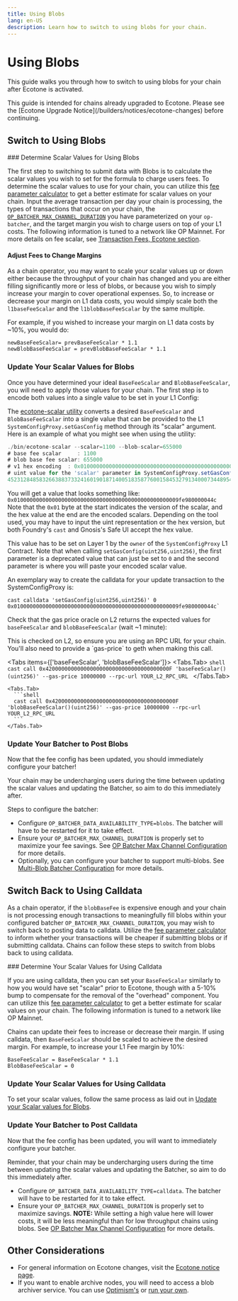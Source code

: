 ```yaml
---
title: Using Blobs
lang: en-US
description: Learn how to switch to using blobs for your chain.
---
```



# Using Blobs

This guide walks you through how to switch to using blobs for your chain after Ecotone is activated.

<Callout type="info">
  This guide is intended for chains already upgraded to Ecotone. Please see the [Ecotone Upgrade Notice](/builders/notices/ecotone-changes) before continuing.
</Callout>

## Switch to Using Blobs

<Steps>
  ### Determine Scalar Values for Using Blobs

  The first step to switching to submit data with Blobs is to calculate the
  scalar values you wish to set for the formula to charge users fees.
  To determine the scalar values to use for your chain, you can utilize this [fee parameter calculator](https://docs.google.com/spreadsheets/d/12VIiXHaVECG2RUunDSVJpn67IQp9NHFJqUsma2PndpE/edit)
  to get a better estimate for scalar values on your chain. Input the average transaction per day your chain is processing, the types of transactions that occur on your chain, the [`OP_BATCHER_MAX_CHANNEL_DURATION`](/builders/chain-operators/configuration/batcher#setting-your--op_batcher_max_channel_duration) you have parameterized on your `op-batcher`, and the target margin you wish to charge users on top of your L1 costs. The following
  information is tuned to a network like OP Mainnet.
  For more details on fee scalar, see [Transaction Fees, Ecotone section](/stack/transactions/fees#ecotone).

  #### Adjust Fees to Change Margins

  As a chain operator, you may want to scale your scalar values up or down either because the throughput of your chain has changed and you are either filling significantly more or less of blobs, or because you wish to simply increase your margin to cover operational expenses.
  So, to increase or decrease your margin on L1 data costs, you would simply scale both the `l1baseFeeScalar` and the `l1blobBaseFeeScalar` by the same multiple.

  For example, if you wished to increase your margin on L1 data costs by \~10%, you would do:

  ```
  newBaseFeeScalar= prevBaseFeeScalar * 1.1
  newBlobBaseFeeScalar = prevBlobBaseFeeScalar * 1.1
  ```

  ### Update Your Scalar Values for Blobs

  Once you have determined your ideal `BaseFeeScalar` and `BlobBaseFeeScalar`, you will need to apply those values for your chain. The first step is to encode both values into a single value to be set in your L1 Config:

  The [ecotone-scalar utility](https://github.com/ethereum-optimism/optimism/tree/develop/op-chain-ops/cmd/ecotone-scalar) converts a desired `BaseFeeScalar` and `BlobBaseFeeScalar` into a single value that can be provided to the L1 `SystemConfigProxy.setGasConfig` method through its "scalar" argument.
  Here is an example of what you might see when using the utility:

  ```js
  ./bin/ecotone-scalar --scalar=1100 --blob-scalar=655000
  # base fee scalar     : 1100
  # blob base fee scalar: 655000
  # v1 hex encoding  : 0x0100000000000000000000000000000000000000000000000009fe980000044c
  # uint value for the 'scalar' parameter in SystemConfigProxy.setGasConfig():
  452312848583266388373324160190187140051835877600158453279134000734489543756
  ```

  You will get a value that looks something like: `0x0100000000000000000000000000000000000000000000000009fe980000044c`
  Note that the `0x01` byte at the start indicates the version of the scalar, and the hex value at the end are the encoded scalars.
  Depending on the tool used, you may have to input the uint representation or the hex version, but both Foundry's `cast` and Gnosis's Safe UI accept the hex value.

  This value has to be set on Layer 1 by the `owner` of the `SystemConfigProxy` L1 Contract. Note that when calling `setGasConfig(uint256,uint256)`, the first parameter is a deprecated value that can just be set to `0` and the second parameter is where you will paste your encoded scalar value.

  An exemplary way to create the calldata for your update transaction to the SystemConfigProxy is:

  ```shell
  cast calldata 'setGasConfig(uint256,uint256)' 0 0x0100000000000000000000000000000000000000000000000009fe980000044c`
  ```

  Check that the gas price oracle on L2 returns the expected values for `baseFeeScalar` and `blobBaseFeeScalar` (wait \~1 minute):

  <Callout type="info">
    This is checked on L2, so ensure you are using an RPC URL for your chain. You'll also need to provide a `gas-price` to geth when making this call.
  </Callout>

  <Tabs items={['baseFeeScalar', 'blobBaseFeeScalar']}>
    <Tabs.Tab>
      ```shell
      cast call 0x420000000000000000000000000000000000000F 'baseFeeScalar()(uint256)' --gas-price 10000000 --rpc-url YOUR_L2_RPC_URL
      ```
    </Tabs.Tab>

    <Tabs.Tab>
      ```shell
      cast call 0x420000000000000000000000000000000000000F 'blobBaseFeeScalar()(uint256)' --gas-price 10000000 --rpc-url YOUR_L2_RPC_URL
      ```
    </Tabs.Tab>
  </Tabs>

  ### Update Your Batcher to Post Blobs

  Now that the fee config has been updated, you should immediately configure your batcher!

  <Callout type="warning">
    Your chain may be undercharging users during the time between updating the scalar values and updating the Batcher, so aim to do this immediately after.
  </Callout>

  Steps to configure the batcher:

  *   Configure `OP_BATCHER_DATA_AVAILABILITY_TYPE=blobs`. The batcher will have to be restarted for it to take effect.
  *   Ensure your `OP_BATCHER_MAX_CHANNEL_DURATION` is properly set to maximize your fee savings. See [OP Batcher Max Channel Configuration](/builders/chain-operators/configuration/batcher#set-your--op_batcher_max_channel_duration) for more details.
  *   Optionally, you can configure your batcher to support multi-blobs. See [Multi-Blob Batcher Configuration](/builders/chain-operators/configuration/batcher#configure-your-multi-blob-batcher) for more details. 
</Steps>

## Switch Back to Using Calldata

As a chain operator, if the `blobBaseFee` is expensive enough and your chain is
not processing enough transactions to meaningfully fill blobs within your
configured batcher `OP_BATCHER_MAX_CHANNEL_DURATION`, you may wish to switch
back to posting data to calldata. Utilize the [fee parameter calculator](https://docs.google.com/spreadsheets/d/12VIiXHaVECG2RUunDSVJpn67IQp9NHFJqUsma2PndpE/edit) to inform whether your transactions will be cheaper if submitting blobs or if submitting calldata. Chains can follow these steps to switch from
blobs back to using calldata.

<Steps>
  ### Determine Your Scalar Values for Using Calldata

  If you are using calldata, then you can set your `BaseFeeScalar` similarly to
  how you would have set "scalar" prior to Ecotone, though with a 5-10% bump to
  compensate for the removal of the "overhead" component.
  You can utilize this [fee parameter calculator](https://docs.google.com/spreadsheets/d/12VIiXHaVECG2RUunDSVJpn67IQp9NHFJqUsma2PndpE/edit)
  to get a better estimate for scalar values on your chain. The following
  information is tuned to a network like OP Mainnet.

  Chains can update their fees to increase or decrease their margin. If using calldata, then `BaseFeeScalar` should be scaled to achieve the desired margin.
  For example, to increase your L1 Fee margin by 10%:

  ```
  BaseFeeScalar = BaseFeeScalar * 1.1
  BlobBaseFeeScalar = 0
  ```

  ### Update Your Scalar Values for Using Calldata

  To set your scalar values, follow the same process as laid out in [Update your Scalar values for Blobs](#update-your-scalar-values-for-blobs).

  ### Update Your Batcher to Post Calldata

  Now that the fee config has been updated, you will want to immediately configure your batcher.

  <Callout>
    Reminder, that your chain may be undercharging users during the time between updating the scalar values and updating the Batcher, so aim to do this immediately after.
  </Callout>

  *   Configure `OP_BATCHER_DATA_AVAILABILITY_TYPE=calldata`. The batcher will have to be restarted for it to take effect.
  *   Ensure your `OP_BATCHER_MAX_CHANNEL_DURATION` is properly set to maximize savings. **NOTE:** While setting a high value here will lower costs, it will be less meaningful than for low throughput chains using blobs. See [OP Batcher Max Channel Configuration](/builders/chain-operators/configuration/batcher#set-your--op_batcher_max_channel_duration) for more details.
</Steps>

## Other Considerations

*   For general information on Ecotone changes, visit the [Ecotone notice page](/builders/notices/ecotone-changes).
*   If you want to enable archive nodes, you will need to access a blob archiver service. You can use [Optimism's](/builders/node-operators/management/snapshots#op-mainnet-archive-node) or [run your own](/builders/chain-operators/tools/explorer#create-an-archive-node).
